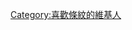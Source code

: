 {{Userbox
  |border-c = #a0c83f   
  |border-s = 1   
  |id-c     = #EB9800 
  |id-s     = 10
  |id-fc    = #F3BDD7
  |info-c   = #E6E6FA 
  |info-s   = 8
  |info-fc  = #0072B2  
  |id       = 條紋
  |info     = '''這個用戶喜歡條紋'''。
}}

<includeonly>[[Category:喜歡條紋的維基人]]</includeonly>